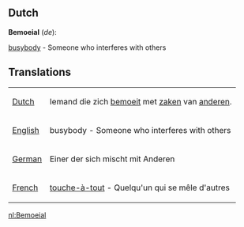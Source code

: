 ==Dutch==
;'''Bemoeial''' (''de''): 
[[busybody]] - Someone who interferes with others

==Translations==
{| border=0
| [[Dutch]] || Iemand die zich [[bemoeien|bemoeit]] met [[zaak|zaken]] van [[ander]]en.
|-
| [[English]] || busybody - Someone who interferes with others
|-
| [[German]] || Einer der sich mischt mit Anderen
|-
| [[French]] || [[touche-à-tout]] - Quelqu'un qui se mêle d'autres
|}

[[nl:Bemoeial]]